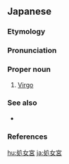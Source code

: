 ==Japanese==
{{DEFAULTSORT:しょじょきゅう}}
{{wikipedia|lang=ja}}
{{ja-kanjitab|しょ|じょ|きゅう|yomi=o}}

===Etymology===
{{suf|ja|処女|tr1=shojo|tr2=kyū|t1=[[virgin]]|宮|t2=[[astrological sign]]}}

===Pronunciation===
{{ja-pron|しょじょきゅう|acc=2|acc_ref=DJR|y=ko}}

===Proper noun===
{{ja-pos|proper|しょじょきゅう|hhira=しよぢよきゆう}}

# {{lb|ja|astrology}} [[Virgo]]

===See also===
* {{ja-r|おとめ座|^おとめざ}}

===References===
<references/>

[[hu:処女宮]]
[[ja:処女宮]]